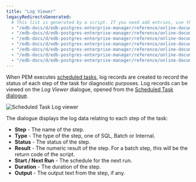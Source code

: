 ```yaml
---
title: "Log Viewer"
legacyRedirectsGenerated:
  # This list is generated by a script. If you need add entries, use the `legacyRedirects` key.
  - "/edb-docs/d/edb-postgres-enterprise-manager/reference/online-documentation/7.12/pem_log_view.html"
  - "/edb-docs/d/edb-postgres-enterprise-manager/reference/online-documentation/7.14/pem_log_view.html"
  - "/edb-docs/d/edb-postgres-enterprise-manager/reference/online-documentation/7.15/pem_log_view.html"
  - "/edb-docs/d/edb-postgres-enterprise-manager/reference/online-documentation/7.16/pem_log_view.html"
  - "/edb-docs/d/edb-postgres-enterprise-manager/reference/online-documentation/7.6/pem_log_view.html"
  - "/edb-docs/d/edb-postgres-enterprise-manager/reference/online-documentation/7.7/pem_log_view.html"
  - "/edb-docs/d/edb-postgres-enterprise-manager/reference/online-documentation/7.8/pem_log_view.html"
---
```


<div id="pem_log_view" class="registered_link"></div>

When PEM executes [scheduled tasks](./#pem_task_view), log records are created to record the status of each step of the task for diagnostic purposes. Log records can be viewed on the *Log Viewer* dialogue, opened from the [Scheduled Task dialogue](./#pem_task_view).

![Scheduled Task Log viewer](../../images/pem_log_view.png)

The dialogue displays the log data relating to each step of the task:

-   **Step** - The name of the step.
-   **Type** - The type of the step, one of SQL, Batch or Internal.
-   **Status** - The status of the step.
-   **Result** - The numeric result of the step. For a batch step, this will be the return code of the script.
-   **Start / Next Run** - The schedule for the next run.
-   **Duration** - The duration of the step.
-   **Output** - The output text from the step, if any.
